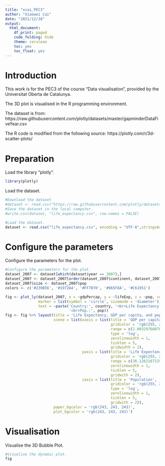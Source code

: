 ---
title: "xcai_PEC3"
author: "Xiaowei Cai"
date: "2021/12/18"
output: 
  html_document:
    df_print: paged
    code_folding: hide
    theme: cerulean
    toc: yes
    toc_float: yes
---

# Introduction

This work is for the PEC3 of the course "Data visualisation", provided by the Universitat Oberta de Catalunya.

The 3D plot is visualised in the R programming environment. 

The dataset is from: https://raw.githubusercontent.com/plotly/datasets/master/gapminderDataFiveYear.csv

The R code is modified from the following source: https://plotly.com/r/3d-scatter-plots/

# Preparation

Load the library "plotly".

```{r, message = FALSE,warning=FALSE}
library(plotly)
```

Load the dataset.

```{r}
#Download the dataset
#dataset <- read.csv("https://raw.githubusercontent.com/plotly/datasets/master/gapminderDataFiveYear.csv")
#Save the dataset in the local computer.
#write.csv(dataset, "life_expectancy.csv", row.names = FALSE)

#Load the dataset.
dataset <- read.csv("life_expectancy.csv", encoding = "UTF-8",stringsAsFactors=FALSE)
```

# Configure the parameters

Configure the parameters for the plot.

```{r}
#Configure the parameters for the plot.
dataset_2007 <- dataset[which(dataset$year == 2007),]
dataset_2007 <- dataset_2007[order(dataset_2007$continent, dataset_2007$country),]
dataset_2007$size <- dataset_2007$pop
colors <- c('#239B56', '#1972A4', '#FF7070', '#965F8A', '#C61951')

fig <- plot_ly(dataset_2007, x = ~gdpPercap, y = ~lifeExp, z = ~pop, color = ~continent, size = ~size, colors = colors,
               marker = list(symbol = 'circle', sizemode = 'diameter'), sizes = c(5, 150),
               text = ~paste('Country:', country, '<br>Life Expectancy:', lifeExp, '<br>GDP:', gdpPercap,
                             '<br>Pop.:', pop))
fig <- fig %>% layout(title = 'Life Expectancy, GDP per capita, and population in 142 countries in 2007',
                      scene = list(xaxis = list(title = 'GDP per capita (2000 dollars)',
                                                gridcolor = 'rgb(255, 255, 255)',
                                                range = c(2.003297660701705, 5.191505530708712),
                                                type = 'log',
                                                zerolinewidth = 1,
                                                ticklen = 5,
                                                gridwidth = 2),
                                   yaxis = list(title = 'Life Expectancy (years)',
                                                gridcolor = 'rgb(255, 255, 255)',
                                                range = c(36.12621671352166, 91.72921793264332),
                                                zerolinewidth = 1,
                                                ticklen = 5,
                                                gridwith = 2),
                                   zaxis = list(title = 'Population',
                                                gridcolor = 'rgb(255, 255, 255)',
                                                type = 'log',
                                                zerolinewidth = 1,
                                                ticklen = 5,
                                                gridwith = 2)),
                      paper_bgcolor = 'rgb(243, 243, 243)',
                      plot_bgcolor = 'rgb(243, 243, 243)')
```

# Visualisation

Visualise the 3D Bubble Plot.

```{r, message = FALSE,warning=FALSE}
#Visualise the dynamic plot.
fig
```

